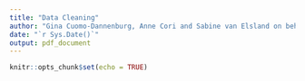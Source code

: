 ```yaml
---
title: "Data Cleaning"
author: "Gina Cuomo-Dannenburg, Anne Cori and Sabine van Elsland on behalf of the Imperial College Priority Pathogen Group"
date: "`r Sys.Date()`"
output: pdf_document
---
```


```r
knitr::opts_chunk$set(echo = TRUE)
```

